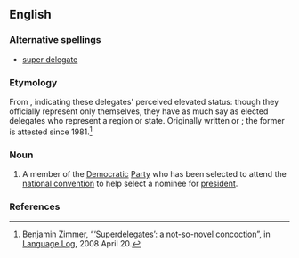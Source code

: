 {{wikipedia}}
==English==

===Alternative spellings===
* [[super delegate]]

===Etymology===
From {{prefix|super|delegate}}, indicating these delegates' perceived elevated status: though they officially represent only themselves, they have as much say as elected delegates who represent a region or state. Originally written {{term|super-delegates}} or {{term|super delegates}}; the former is attested since 1981.<ref name="Language_Log_63">Benjamin Zimmer, “[http://languagelog.ldc.upenn.edu/nll/?p=63 ‘Superdelegates’: a not-so-novel concoction]”, in [[wikipedia:Language Log|Language Log]], 2008 April 20.</ref>

===Noun===
{{en-noun}}

# {{context|US|politics}} A member of the [[Democratic]] [[political party|Party]] who has been selected to attend the [[national convention]] to help select a nominee for [[president]].

===References===
<references/>